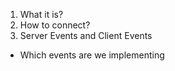 

1. What it is?
2. How to connect?
3. Server Events and Client Events
- Which events are we implementing